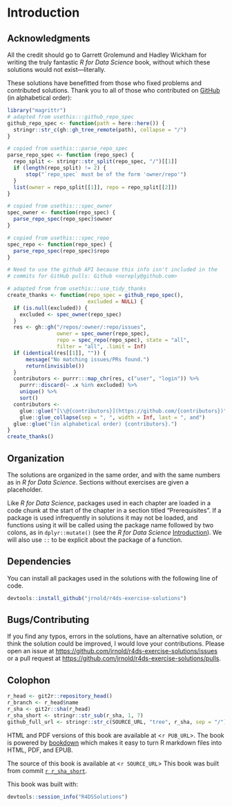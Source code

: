 # Introduction

## Acknowledgments {-}

All the credit should go to Garrett Grolemund and Hadley Wickham for writing the truly fantastic *R for Data Science* book,
without which these solutions would not exist---literally.

These solutions have benefitted from those who fixed problems and contributed 
solutions. Thank you to all of those who contributed on
[GitHub](https://github.com/jrnold/r4ds-exercise-solutions/graphs/contributors) 
(in alphabetical order):
```r
library("magrittr")
# adapted from usethis:::github_repo_spec
github_repo_spec <- function(path = here::here()) {
  stringr::str_c(gh::gh_tree_remote(path), collapse = "/")
}

# copied from usethis:::parse_repo_spec
parse_repo_spec <- function (repo_spec) {
  repo_split <- stringr::str_split(repo_spec, "/")[[1]]
  if (length(repo_split) != 2) {
      stop("`repo_spec` must be of the form 'owner/repo'")
  }
  list(owner = repo_split[[1]], repo = repo_split[[2]])
}

# copied from usethis:::spec_owner
spec_owner <- function(repo_spec) {
  parse_repo_spec(repo_spec)$owner
}

# copied from usethis:::spec_repo
spec_repo <- function(repo_spec) {
  parse_repo_spec(repo_spec)$repo
}

# Need to use the github API because this info isn't included in the 
# commits for GitHub pulls: Github <noreply@github.com>

# adapted from from usethis:::use_tidy_thanks
create_thanks <- function(repo_spec = github_repo_spec(), 
                          excluded = NULL) {
  if (is.null(excluded)) {
    excluded <- spec_owner(repo_spec)
  }
  res <- gh::gh("/repos/:owner/:repo/issues", 
                owner = spec_owner(repo_spec), 
                repo = spec_repo(repo_spec), state = "all", 
                filter = "all", .limit = Inf)
  if (identical(res[[1]], "")) {
      message("No matching issues/PRs found.")
      return(invisible())
  }
  contributors <- purrr:::map_chr(res, c("user", "login")) %>%
    purrr::discard(~ .x %in% excluded) %>%
    unique() %>%
    sort()
  contributors <- 
    glue::glue("[\\@{contributors}](https://github.com/{contributors})") %>%
    glue::glue_collapse(sep = ", ", width = Inf, last = ", and")
  glue::glue("(in alphabetical order) {contributors}.")
}
create_thanks()
```

## Organization {-}

The solutions are organized in the same order, and with the 
same numbers as in *R for Data Science*. Sections without
exercises are given a placeholder.

Like *R for Data Science*, packages used in each chapter are loaded in a code chunk at the start of the chapter in a section titled "Prerequisites".
If a package is used infrequently in solutions it may not 
be loaded, and functions using it will be called using the 
package name followed by two colons, as in `dplyr::mutate()` (see the *R for Data Science* [Introduction](http://r4ds.had.co.nz/introduction.html#running-r-code)).
We will also use `::` to be explicit about the package of a
function.

## Dependencies {-}

You can install all packages used in the solutions with the 
following line of code.
```r
devtools::install_github("jrnold/r4ds-exercise-solutions")
```

## Bugs/Contributing {-}

If you find any typos, errors in the solutions, have an alternative solution,
or think the solution could be improved, I would love your contributions.
Please open an issue at <https://github.com/jrnold/r4ds-exercise-solutions/issues> or a pull request at
<https://github.com/jrnold/r4ds-exercise-solutions/pulls>.

## Colophon {-}

```r
r_head <- git2r::repository_head()
r_branch <- r_head$name
r_sha <- git2r::sha(r_head)
r_sha_short <- stringr::str_sub(r_sha, 1, 7)
github_full_url <- stringr::str_c(SOURCE_URL, "tree", r_sha, sep = "/")
```

HTML and PDF versions of this book are available at <`r PUB_URL`>.
The book is powered by [bookdown](https://bookdown.org) which makes it easy to turn R markdown files into HTML, PDF, and EPUB.

The source of this book is available at <`r SOURCE_URL`>
This book was built from commit [`r r_sha_short`](`r github_full_url`).

This book was built with:
```r
devtools::session_info("R4DSSolutions")
```

<!-- match unopened div --><div>
